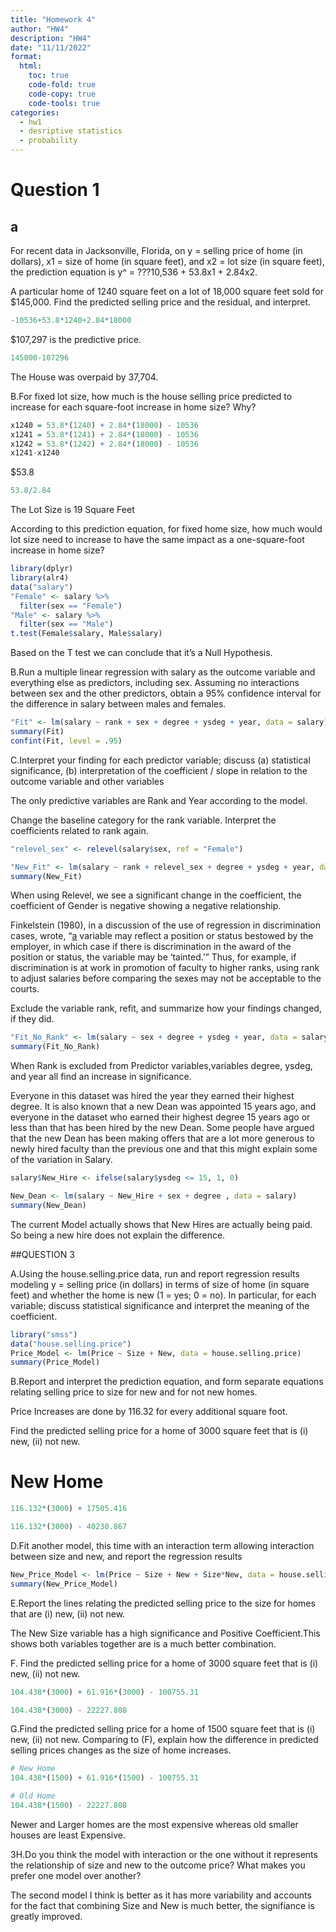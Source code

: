 ---
title: "Homework 4"
author: "HW4"
description: "HW4"
date: "11/11/2022"
format:
  html:
    toc: true
    code-fold: true
    code-copy: true
    code-tools: true
categories:
  - hw1
  - desriptive statistics 
  - probability
---

# Question 1

## a

For recent data in Jacksonville, Florida, on y = selling price of home (in dollars), x1 = size of home (in square feet), and x2 = lot size (in square feet), the prediction equation is 
y^ = ???10,536 + 53.8x1 + 2.84x2.

A particular home of 1240 square feet on a lot of 18,000 square feet sold for $145,000. Find the predicted selling price and the residual, and interpret.

```{r, echo=T}
-10536+53.8*1240+2.84*18000 
```
$107,297 is the predictive price.


```{r}
145000-107296
```
The  House was overpaid by 37,704.


B.For fixed lot size, how much is the house selling price predicted to increase for each square-foot increase in home size? Why?

```{r}
x1240 = 53.8*(1240) + 2.84*(18000) - 10536
x1241 = 53.8*(1241) + 2.84*(18000) - 10536
x1242 = 53.8*(1242) + 2.84*(18000) - 10536
x1241-x1240
```
$53.8 

```{r}
53.8/2.84
```
The Lot Size is 19 Square Feet 





According to this prediction equation, for fixed home size, how much would lot size need to increase to have the same impact as a one-square-foot increase in home size?

```{r, echo=T}
library(dplyr)
library(alr4)
data("salary")
"Female" <- salary %>%
  filter(sex == "Female")
"Male" <- salary %>%
  filter(sex == "Male")
t.test(Female$salary, Male$salary)
```

Based on the T test we can conclude that it's a Null Hypothesis. 

B.Run a multiple linear regression with salary as the outcome variable and everything else as predictors, including sex. Assuming no interactions between sex and the other predictors, obtain a 95% confidence interval for the difference in salary between males and females.

```{r}
"Fit" <- lm(salary ~ rank + sex + degree + ysdeg + year, data = salary)
summary(Fit)
confint(Fit, level = .95)
```







C.Interpret your finding for each predictor variable; discuss (a) statistical significance, (b) interpretation of the coefficient / slope in relation to the outcome variable and other variables


The only predictive variables are Rank and Year according to the model.


Change the baseline category for the rank variable. Interpret the coefficients related to rank again.
```{r}
"relevel_sex" <- relevel(salary$sex, ref = "Female")

"New_Fit" <- lm(salary ~ rank + relevel_sex + degree + ysdeg + year, data = salary)
summary(New_Fit)
```
When using Relevel, we see a significant change in the coefficient, the coefficient of Gender is negative showing a negative relationship. 


Finkelstein (1980), in a discussion of the use of regression in discrimination cases, wrote, "[a] variable may reflect a position or status bestowed by the employer, in which case if there is discrimination in the award of the position or status, the variable may be 'tainted.' " Thus, for example, if discrimination is at work in promotion of faculty to higher ranks, using rank to adjust salaries before comparing the sexes may not be acceptable to the courts. 

Exclude the variable rank, refit, and summarize how your findings changed, if they did.



```{r}
"Fit_No_Rank" <- lm(salary ~ sex + degree + ysdeg + year, data = salary)
summary(Fit_No_Rank)
```

When Rank is excluded from Predictor variables,variables degree, ysdeg, and year all find an increase in significance. 








Everyone in this dataset was hired the year they earned their highest degree. It is also known that a new Dean was appointed 15 years ago, and everyone in the dataset who earned their highest degree 15 years ago or less than that has been hired by the new Dean. Some people have argued that the new Dean has been making offers that are a lot more generous to newly hired faculty than the previous one and that this might explain some of the variation in Salary.

```{r}
salary$New_Hire <- ifelse(salary$ysdeg <= 15, 1, 0)

New_Dean <- lm(salary ~ New_Hire + sex + degree , data = salary)
summary(New_Dean)
```


The current Model actually shows that New Hires are actually being paid. So being a new hire does not explain the difference.








##QUESTION 3



A.Using the house.selling.price data, run and report regression results modeling y = selling price (in dollars) in terms of size of home (in square feet) and whether the home is new (1 = yes; 0 = no). In particular, for each variable; discuss statistical significance and interpret the meaning of the coefficient.

```{r}
library("smss")
data("house.selling.price")
Price_Model <- lm(Price ~ Size + New, data = house.selling.price)
summary(Price_Model)
```
B.Report and interpret the prediction equation, and form separate equations relating selling price to size for new and for not new homes.

Price Increases are done by 116.32 for every additional square foot.


Find the predicted selling price for a home of 3000 square feet that is (i) new, (ii) not new.



# New Home
```{r}
116.132*(3000) + 17505.416
```
```{r}
116.132*(3000) - 40230.867
```







D.Fit another model, this time with an interaction term allowing interaction between size and new, and report the regression results

```{r}
New_Price_Model <- lm(Price ~ Size + New + Size*New, data = house.selling.price)
summary(New_Price_Model)
```



E.Report the lines relating the predicted selling price to the size for homes that are (i) new, (ii) not new.


The New Size variable has a high significance and Positive Coefficient.This shows both variables together are is a much better combination.



F. Find the predicted selling price for a home of 3000 square feet that is (i) new, (ii) not new.
```{r}
104.438*(3000) + 61.916*(3000) - 100755.31
```



```{r}
104.438*(3000) - 22227.808
```



G.Find the predicted selling price for a home of 1500 square feet that is (i) new, (ii) not new. Comparing to (F), explain how the difference in predicted selling prices changes as the size of home increases.

```{r}
# New Home
104.438*(1500) + 61.916*(1500) - 100755.31

```


```{r}
# Old Home 
104.438*(1500) - 22227.808
```


Newer and Larger homes are the most expensive whereas old smaller houses are least Expensive.


3H.Do you think the model with interaction or the one without it represents the relationship of size and new to the outcome price? What makes you prefer one model over another?


The second model I think is better as it has more variability and accounts for the fact that combining Size and New is much better, the signifiance is greatly improved.


